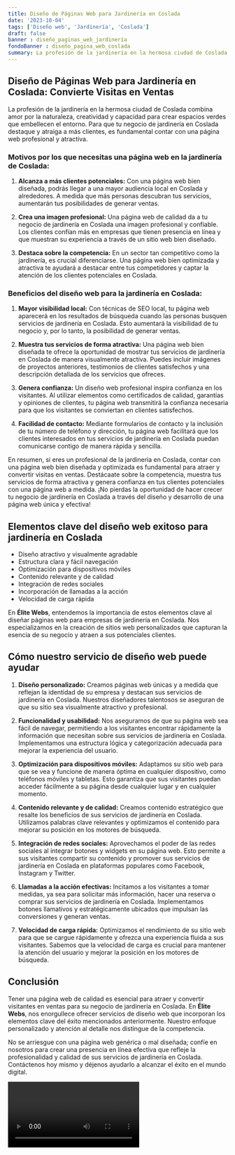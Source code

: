 ```yaml
---
title: Diseño de Páginas Web para Jardinería en Coslada
date: '2023-10-04'
tags: ['Diseño web', 'Jardinería', 'Coslada']
draft: false
banner : diseño_paginas_web_jardinería
fondoBanner : diseño_pagina_web_coslada
summary: La profesión de la jardinería en la hermosa ciudad de Coslada combina amor por la naturaleza, creatividad y capacidad para crear espacios verdes que embellecen el entorno. Para que tu negocio de jardinería en Coslada destaque y atraiga a más clientes, es fundamental contar con una página web profesional y atractiva. 
---
```


## Diseño de Páginas Web para Jardinería en Coslada: Convierte Visitas en Ventas

La profesión de la jardinería en la hermosa ciudad de Coslada combina amor por la naturaleza, creatividad y capacidad para crear espacios verdes que embellecen el entorno. Para que tu negocio de jardinería en Coslada destaque y atraiga a más clientes, es fundamental contar con una página web profesional y atractiva. 

### Motivos por los que necesitas una página web en la jardinería de Coslada:

1. **Alcanza a más clientes potenciales:** Con una página web bien diseñada, podrás llegar a una mayor audiencia local en Coslada y alrededores. A medida que más personas descubran tus servicios, aumentarán tus posibilidades de generar ventas.

2. **Crea una imagen profesional:** Una página web de calidad da a tu negocio de jardinería en Coslada una imagen profesional y confiable. Los clientes confían más en empresas que tienen presencia en línea y que muestran su experiencia a través de un sitio web bien diseñado.

3. **Destaca sobre la competencia:** En un sector tan competitivo como la jardinería, es crucial diferenciarse. Una página web bien optimizada y atractiva te ayudará a destacar entre tus competidores y captar la atención de los clientes potenciales en Coslada.

### Beneficios del diseño web para la jardinería en Coslada:

1. **Mayor visibilidad local:** Con técnicas de SEO local, tu página web aparecerá en los resultados de búsqueda cuando las personas busquen servicios de jardinería en Coslada. Esto aumentará la visibilidad de tu negocio y, por lo tanto, la posibilidad de generar ventas.

2. **Muestra tus servicios de forma atractiva:** Una página web bien diseñada te ofrece la oportunidad de mostrar tus servicios de jardinería en Coslada de manera visualmente atractiva. Puedes incluir imágenes de proyectos anteriores, testimonios de clientes satisfechos y una descripción detallada de los servicios que ofreces.

3. **Genera confianza:** Un diseño web profesional inspira confianza en los visitantes. Al utilizar elementos como certificados de calidad, garantías y opiniones de clientes, tu página web transmitirá la confianza necesaria para que los visitantes se conviertan en clientes satisfechos.

4. **Facilidad de contacto:** Mediante formularios de contacto y la inclusión de tu número de teléfono y dirección, tu página web facilitará que los clientes interesados en tus servicios de jardinería en Coslada puedan comunicarse contigo de manera rápida y sencilla.

En resumen, si eres un profesional de la jardinería en Coslada, contar con una página web bien diseñada y optimizada es fundamental para atraer y convertir visitas en ventas. Destácaate sobre la competencia, muestra tus servicios de forma atractiva y genera confianza en tus clientes potenciales con una página web a medida. ¡No pierdas la oportunidad de hacer crecer tu negocio de jardinería en Coslada a través del diseño y desarrollo de una página web única y efectiva!

<GifSeo />

<Cta />

## Elementos clave del diseño web exitoso para jardinería en Coslada

- Diseño atractivo y visualmente agradable
- Estructura clara y fácil navegación
- Optimización para dispositivos móviles
- Contenido relevante y de calidad
- Integración de redes sociales
- Incorporación de llamadas a la acción
- Velocidad de carga rápida

En **Élite Webs**, entendemos la importancia de estos elementos clave al diseñar páginas web para empresas de jardinería en Coslada. Nos especializamos en la creación de sitios web personalizados que capturan la esencia de su negocio y atraen a sus potenciales clientes.

## Cómo nuestro servicio de diseño web puede ayudar

1. **Diseño personalizado:** Creamos páginas web únicas y a medida que reflejan la identidad de su empresa y destacan sus servicios de jardinería en Coslada. Nuestros diseñadores talentosos se aseguran de que su sitio sea visualmente atractivo y profesional.

2. **Funcionalidad y usabilidad:** Nos aseguramos de que su página web sea fácil de navegar, permitiendo a los visitantes encontrar rápidamente la información que necesitan sobre sus servicios de jardinería en Coslada. Implementamos una estructura lógica y categorización adecuada para mejorar la experiencia del usuario.

3. **Optimización para dispositivos móviles:** Adaptamos su sitio web para que se vea y funcione de manera óptima en cualquier dispositivo, como teléfonos móviles y tabletas. Esto garantiza que sus visitantes puedan acceder fácilmente a su página desde cualquier lugar y en cualquier momento.

4. **Contenido relevante y de calidad:** Creamos contenido estratégico que resalte los beneficios de sus servicios de jardinería en Coslada. Utilizamos palabras clave relevantes y optimizamos el contenido para mejorar su posición en los motores de búsqueda.

5. **Integración de redes sociales:** Aprovechamos el poder de las redes sociales al integrar botones y widgets en su página web. Esto permite a sus visitantes compartir su contenido y promover sus servicios de jardinería en Coslada en plataformas populares como Facebook, Instagram y Twitter.

6. **Llamadas a la acción efectivas:** Incitamos a los visitantes a tomar medidas, ya sea para solicitar más información, hacer una reserva o comprar sus servicios de jardinería en Coslada. Implementamos botones llamativos y estratégicamente ubicados que impulsan las conversiones y generan ventas.

7. **Velocidad de carga rápida:** Optimizamos el rendimiento de su sitio web para que se cargue rápidamente y ofrezca una experiencia fluida a sus visitantes. Sabemos que la velocidad de carga es crucial para mantener la atención del usuario y mejorar la posición en los motores de búsqueda.

## Conclusión

Tener una página web de calidad es esencial para atraer y convertir visitantes en ventas para su negocio de jardinería en Coslada. En **Élite Webs**, nos enorgullece ofrecer servicios de diseño web que incorporan los elementos clave del éxito mencionados anteriormente. Nuestro enfoque personalizado y atención al detalle nos distingue de la competencia.

No se arriesgue con una página web genérica o mal diseñada; confíe en nosotros para crear una presencia en línea efectiva que refleje la profesionalidad y calidad de sus servicios de jardinería en Coslada. Contáctenos hoy mismo y déjenos ayudarlo a alcanzar el éxito en el mundo digital.

<Video />

<CtaBot job='Jardinería' city='Coslada'/>

<Gmaps query='Coslada+españa+maps' />